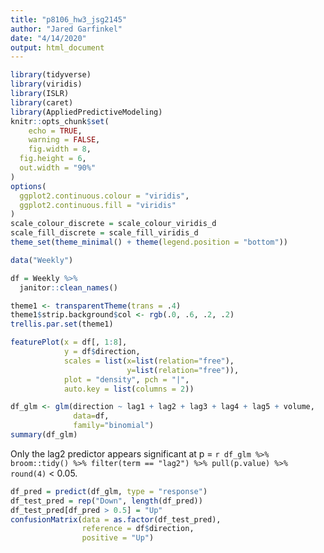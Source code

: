 ```yaml
---
title: "p8106_hw3_jsg2145"
author: "Jared Garfinkel"
date: "4/14/2020"
output: html_document
---
```


```r
library(tidyverse)
library(viridis)
library(ISLR)
library(caret)
library(AppliedPredictiveModeling)
knitr::opts_chunk$set(
	echo = TRUE,
	warning = FALSE,
	fig.width = 8, 
  fig.height = 6,
  out.width = "90%"
)
options(
  ggplot2.continuous.colour = "viridis",
  ggplot2.continuous.fill = "viridis"
)
scale_colour_discrete = scale_colour_viridis_d
scale_fill_discrete = scale_fill_viridis_d
theme_set(theme_minimal() + theme(legend.position = "bottom"))
```

```r
data("Weekly")

df = Weekly %>% 
  janitor::clean_names()
```

```r
theme1 <- transparentTheme(trans = .4)
theme1$strip.background$col <- rgb(.0, .6, .2, .2) 
trellis.par.set(theme1)

featurePlot(x = df[, 1:8], 
            y = df$direction,
            scales = list(x=list(relation="free"), 
                          y=list(relation="free")),
            plot = "density", pch = "|", 
            auto.key = list(columns = 2))
```

```r
df_glm <- glm(direction ~ lag1 + lag2 + lag3 + lag4 + lag5 + volume, 
              data=df, 
              family="binomial")
summary(df_glm)
```

Only the lag2 predictor appears significant at p = `r df_glm %>% broom::tidy() %>% filter(term == "lag2") %>% pull(p.value) %>% round(4)` < 0.05.

```r
df_pred = predict(df_glm, type = "response")
df_test_pred = rep("Down", length(df_pred))
df_test_pred[df_pred > 0.5] = "Up"
confusionMatrix(data = as.factor(df_test_pred),
                reference = df$direction,
                positive = "Up")
```

```r

```



